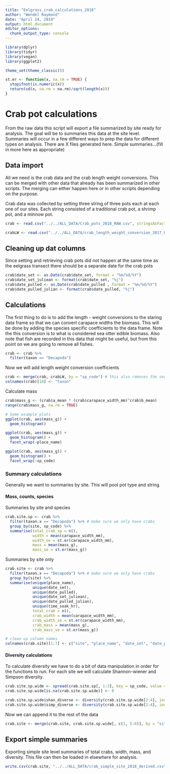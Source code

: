 ```yaml
---
title: "Eelgrass_crab_calculations_2018"
author: "Wendel Raymond"
date: "April 24, 2019"
output: html_document
editor_options: 
  chunk_output_type: console
---
```


```r
library(dplyr)
library(tidyr)
library(vegan)
library(ggplot2)

theme_set(theme_classic())
```

```r
st.er <- function(x, na.rm = TRUE) {
  stopifnot(is.numeric(x))
  return(sd(x, na.rm = na.rm)/sqrt(length(x)))
}
```

# Crab pot calculations
From the raw data this script will export a file summarized by site ready for analysis. The goal will be to summaries this data at the site level. Summaries will occur in a few different ways to prep the data for different types on analysis. There are X files generated here. Simple summaries...(fill in more here as appropriate)

## Data import
All we need is the crab data and the crab length weight conversions. This can be merged with other data that already has been summarized in other scripts. The merging can either happen here or in other scripts depending on the purpose.

Crab data was collected by setting three string of three pots each at each one of our sites. Each string consisted of a traditional crab pot, a shrimp pot, and a minnow pot.

```r
crab <- read.csv("../../ALL_DATA/Crab_pots_2018_RAW.csv", stringsAsFactors = FALSE, header = TRUE)

crabLW <- read.csv("../../ALL_DATA/crab_length_weight_conversion_2017_RAW.csv", stringsAsFactors = FALSE, header = TRUE)
```

## Cleaning up dat columns
Since setting and retrieving crab pots did not happen at the same time as the eelgrass transect there should be a separate date for the crab pots

```r
crab$date_set <- as.Date(crab$date_set, format = "%m/%d/%Y")
crab$date_set_juliean <- format(crab$date_set, "%j")
crab$date_pulled <- as.Date(crab$date_pulled , format = "%m/%d/%Y")
crab$date_pulled_julian <- format(crab$date_pulled, "%j")
```

## Calculations
The first thing to do is to add the length - weight conversions to the staring data frame so that we can convert carapace widths the biomass. This will be done by adding the species specific coefficients to the data frame. Note the this conversion is to what is considered sea otter edible biomass. Also note that fish are recorded in this data that might be useful, but from this point on we are going to remove all fishes. 

```r
crab <- crab %>% 
  filter(taxon == "Decapoda")
```

Now we will add length weight conversion coefficients
```r
crab <- merge(crab, crabLW, by = "sp_code") # this also removes the sea star at the same time which is nice
colnames(crab)[14] <- "taxon"
```

Calculate mass
```r
crab$mass_g <- (crab$a_mean * (crab$carapace_width_mm)^crab$b_mean)
range(crab$mass_g, na.rm = TRUE)

# Some example plots
ggplot(crab, aes(mass_g)) +
  geom_histogram()

ggplot(crab, aes(mass_g)) +
  geom_histogram() +
  facet_wrap(~place_name)

ggplot(crab, aes(mass_g)) +
  geom_histogram() +
  facet_wrap(~sp_code)
```

### Summary calculations
Generally we want to summaries by site. This will pool pot type and string.

#### Mass, counts, species
Summaries by site and species
```r
crab.site.sp <- crab %>% 
  filter(taxon.x == "Decapoda") %>% # make sure we only have crabs
  group_by(site, sp_code) %>% 
  summarise(total_crab_sp = n(),
            width = mean(carapace_width_mm), 
            width_se = st.er(carapace_width_mm),
            mass = mean(mass_g),
            mass_se = st.er(mass_g))
```

Summaries by site only
```r
crab.site <- crab %>% 
  filter(taxon.x == "Decapoda") %>% # make sure we only have crabs
  group_by(site) %>% 
  summarise(unique(place_name),
            unique(date_set),
            unique(date_pulled),
            unique(date_set_juliean),
            unique(date_pulled_julian),
            unique(time_soak_hr),
            total_crab = n(),
            crab_width = mean(carapace_width_mm), 
            crab_width_se = st.er(carapace_width_mm),
            crab_mass = mean(mass_g),
            crab_mass_se = st.er(mass_g))

# clean up column names
colnames(crab.site)[1:7] <- c("site", "place_name", "date_set", "date_pulled", "date_set_julian", "date_pulled_julian", "time_soak_hr")

```

#### Diversity calculations
To calculate diversity we have to do a bit of data manipulation in order for the functions to run. For each site we will calculate Shannon-wiener and Simpson diversity.
```r
crab.site.sp.wide <- spread(crab.site.sp[, 1:3], key = sp_code, value = total_crab_sp)
crab.site.sp.wide[is.na(crab.site.sp.wide)] <- 0

crab.site.sp.wide$shan_diverse <- diversity(crab.site.sp.wide[2:4], index = "shannon")
crab.site.sp.wide$simp_diverse <- diversity(crab.site.sp.wide[2:4], index = "simpson")
```

Now we can append it to the rest of the data
```r
crab.site <- merge(crab.site, crab.site.sp.wide[, c(1, 5:6)], by = "site")
```

## Export simple summaries
Exporting simple site level summaries of total crabs, width, mass, and diversity. This file can then be loaded in elsewhere for analysis.
```r
write.csv(crab.site, "../../ALL_DATA/crab_simple_site_2018_derived.csv", row.names = FALSE)
```
